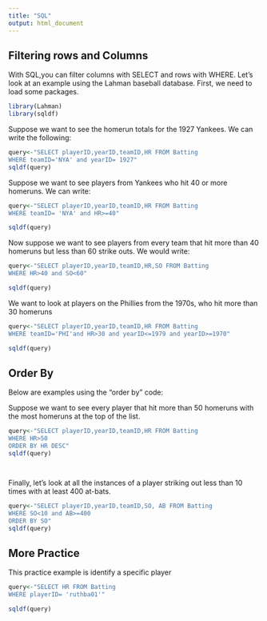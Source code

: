 ```yaml
---
title: "SQL"
output: html_document
---
```


## Filtering rows and Columns

With SQL,you can filter columns with SELECT and rows with WHERE. Let's look at an example using the Lahman baseball database. First, we need to load some packages. 

```r
library(Lahman)
library(sqldf)
```
Suppose we want to see the homerun totals for the 1927 Yankees. We can write the following:

```r
query<-"SELECT playerID,yearID,teamID,HR FROM Batting 
WHERE teamID='NYA' and yearID= 1927"
sqldf(query)

```
Suppose we want to see players from Yankees who hit 40 or more homeruns. We can write:
```r
query<-"SELECT playerID,yearID,teamID,HR FROM Batting
WHERE teamID= 'NYA' and HR>=40"

sqldf(query)
```
Now suppose we want to see players from every team that hit more than 40 homeruns but less than 60 strike outs. We would write:
```r
query<-"SELECT playerID,yearID,teamID,HR,SO FROM Batting
WHERE HR>40 and SO<60"

sqldf(query)

```
We want to look at players on the Phillies from the 1970s, who hit more than 30 homeruns
```r
query<-"SELECT playerID,yearID,teamID,HR FROM Batting
WHERE teamID='PHI'and HR>30 and yearID<=1979 and yearID>=1970"

sqldf(query)

```


## Order By
Below are examples using the "order by" code: 

Suppose we want to see every player that hit more than 50 homeruns with the most homeruns at the top of the list.
```r
query<-"SELECT playerID,yearID,teamID,HR FROM Batting
WHERE HR>50
ORDER BY HR DESC"
sqldf(query)




```
Finally, let's look at all the instances of a player striking out less than 10 times with at least 400 at-bats. 
```r
query<-"SELECT playerID,yearID,teamID,SO, AB FROM Batting
WHERE SO<10 and AB>=400
ORDER BY SO"
sqldf(query)

```
## More Practice
  This practice example is identify a specific player
```r
query<-"SELECT HR FROM Batting
WHERE playerID= 'ruthba01'"

sqldf(query)

```

